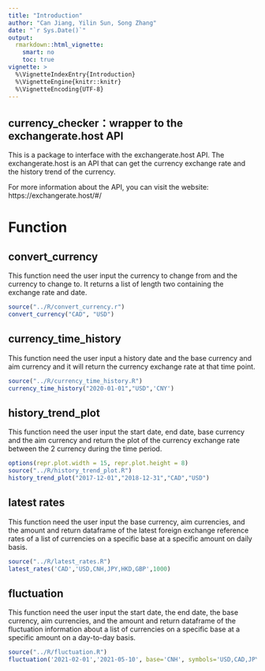 ```yaml
---
title: "Introduction"
author: "Can Jiang, Yilin Sun, Song Zhang"
date: "`r Sys.Date()`"
output: 
  rmarkdown::html_vignette:
    smart: no
    toc: true
vignette: >
  %\VignetteIndexEntry{Introduction}
  %\VignetteEngine{knitr::knitr}
  %\VignetteEncoding{UTF-8}
---
```


## currency_checker：wrapper to the exchangerate.host API

This is a package to interface with the exchangerate.host API. The exchangerate.host is an API that can get the currency exchange rate and the history trend of the currency. 

For more information about the API, you can visit the website: https://exchangerate.host/#/

# Function

## convert_currency

This function need the user input the currency to change from and the currency to change to. It returns a list of length two containing the exchange rate and date. 


```r
source("../R/convert_currency.r")
convert_currency("CAD", "USD")
```


## currency_time_history

This function need the user input a history date and the base currency and aim currency and it will return the currency exchange rate at that time point. 

```r
source("../R/currency_time_history.R")
currency_time_history("2020-01-01","USD",'CNY')
```


## history_trend_plot

This function need the user input the start date, end date, base currency and the aim currency and return the plot of the currency exchange rate between the 2 currency during the time period.
```r
options(repr.plot.width = 15, repr.plot.height = 8)
source("../R/history_trend_plot.R")
history_trend_plot("2017-12-01","2018-12-31","CAD","USD")

```


## latest rates

This function need the user input the base currency, aim currencies, and the amount and return dataframe of the latest foreign exchange reference rates of a list of currencies on a specific base at a specific amount on daily basis. 

```r
source("../R/latest_rates.R")
latest_rates('CAD','USD,CNH,JPY,HKD,GBP',1000)
```   
    


## fluctuation

This function need the user input the start date, the end date, the base currency, aim currencies, and the amount and return dataframe of the fluctuation information about a list of currencies on a specific base at a specific amount on a day-to-day basis. 


```r
source("../R/fluctuation.R")
fluctuation('2021-02-01','2021-05-10', base='CNH', symbols='USD,CAD,JPY,HKD,GBP', amount=1000)
```      
    

